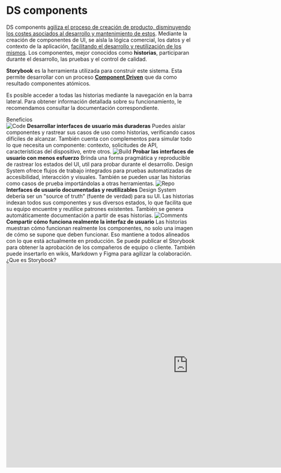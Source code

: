 
<Meta title="Design System/Introduction" />

<style>
  {`
    .subheading {
      --mediumdark: '#999999';
      font-weight: 700;
      font-size: 13px;
      color: #999;
      letter-spacing: 6px;
      line-height: 24px;
      text-transform: uppercase;
      margin-bottom: 12px;
      margin-top: 40px;
    }

    .link-list {
      display: grid;
      grid-template-columns: 1fr;
      grid-template-rows: 1fr 1fr;
      row-gap: 10px;
    }

    @media (min-width: 620px) {
      .link-list {
        row-gap: 20px;
        column-gap: 20px;
        grid-template-columns: 1fr 1fr;
      }
    }

    @media all and (-ms-high-contrast:none) {
    .link-list {
        display: -ms-grid;
        -ms-grid-columns: 1fr 1fr;
        -ms-grid-rows: 1fr 1fr;
      }
    }

    .link-item {
      display: block;
      padding: 20px;
      border: 1px solid #00000010;
      border-radius: 5px;
      transition: background 150ms ease-out, border 150ms ease-out, transform 150ms ease-out;
      color: #333333;
      display: flex;
      align-items: flex-start;
    }

    .link-item:hover {
      border-color: #1EA7FD50;
      transform: translate3d(0, -3px, 0);
      box-shadow: rgba(0, 0, 0, 0.08) 0 3px 10px 0;
    }

    .link-item:active {
      border-color: #1EA7FD;
      transform: translate3d(0, 0, 0);
    }

    .link-item strong {
      font-weight: 700;
      display: block;
      margin-bottom: 2px;
    }

    .link-item img {
      height: 40px;
      width: 40px;
      margin-right: 15px;
      flex: none;
    }

    .link-item span,
    .link-item p {
      margin: 0;
      font-size: 14px;
      line-height: 20px;
    }

    .tip {
      display: inline-block;
      border-radius: 1em;
      font-size: 11px;
      line-height: 12px;
      font-weight: 700;
      background: #E7FDD8;
      color: #66BF3C;
      padding: 4px 12px;
      margin-right: 10px;
      vertical-align: top;
    }

    .tip-wrapper {
      font-size: 13px;
      line-height: 20px;
      margin-top: 40px;
      margin-bottom: 40px;
    }

    .tip-wrapper code {
      font-size: 12px;
      display: inline-block;
    }
  `}
</style>

# DS components

DS components <u>agiliza el proceso de creación de producto, disminuyendo los costes asociados al desarrollo y mantenimiento de estos</u>. Mediante la creación de componentes de UI, se aísla la lógica comercial, los datos y el contexto de la aplicación, <u>facilitando el desarrollo y reutilización de los mismos</u>.
Los componentes, mejor conocidos como **historias**, participaran durante el desarrollo, las pruebas y el control de calidad.

**Storybook** es la herramienta utilizada para construir este sistema. Esta permite desarrollar con un proceso [**Component Driven**](https://componentdriven.org) que da como resultado componentes atómicos.

Es posible acceder a todas las historias mediante la navegación en la barra lateral. Para obtener información detallada sobre su funcionamiento, le recomendamos consultar la documentación correspondiente.

<div className="subheading">Beneficios</div>

<div className="link-list">
  <a className="link-item" target="_blank">
    <img src={Code} alt="Code" />
    <span>
      <strong>Desarrollar interfaces de usuario más duraderas</strong>
      Puedes aislar componentes y rastrear sus casos de uso como historias, verificando casos difíciles
      de alcanzar. También cuenta con complementos para simular todo lo que necesita un componente: contexto,
      solicitudes de API, características del dispositivo, entre otros.
    </span>
  </a>
  <a className="link-item" target="_blank">
    <img src={StackAlt} alt="Build" />
    <span>
      <strong>Probar las interfaces de usuario con menos esfuerzo</strong>
      Brinda una forma pragmática y reproducible de rastrear los estados del UI, util para probar durante
      el desarrollo. Design System ofrece flujos de trabajo integrados para pruebas automatizadas de
      accesibilidad, interacción y visuales. También se pueden usar las historias como casos de prueba
      importándolas a otras herramientas.
    </span>
  </a>
  <a className="link-item" target="_blank">
    <img src={Repo} alt="Repo" />
    <span>
      <strong>Interfaces de usuario documentadas y reutilizables</strong>
      Design System debería ser un "source of truth" (fuente de verdad) para su UI. Las historias indexan
      todos sus componentes y sus diversos estados, lo que facilita que su equipo encuentre y reutilice
      patrones existentes. También se genera automáticamente documentación a partir de esas historias.
    </span>
  </a>
  <a className="link-item" target="_blank">
    <img src={Comments} alt="Comments" />
    <span>
      <strong>Compartir cómo funciona realmente la interfaz de usuario</strong>
      Las historias muestran cómo funcionan realmente los componentes, no solo una imagen de cómo se
      supone que deben funcionar. Eso mantiene a todos alineados con lo que está actualmente en producción.
      Se puede publicar el Storybook para obtener la aprobación de los compañeros de equipo o cliente.
      También puede insertarlo en wikis, Markdown y Figma para agilizar la colaboración.
    </span>
  </a>
</div>

<div className="subheading">¿Que es Storybook?</div>

<iframe
  width="967"
  height="544"
  src="https://www.youtube.com/embed/p-LFh5Y89eM"
  title="What&#39;s Storybook?"
  frameborder="0"
  allow="accelerometer; autoplay; clipboard-write; encrypted-media; gyroscope; picture-in-picture; web-share"
  allowfullscreen
></iframe>
